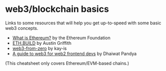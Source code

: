 # web3/blockchain basics

Links to some resources that will help you get up-to-speed with some basic web3 concepts.

- [What is Ethereum?](https://ethereum.org/en/what-is-ethereum/) by the Ethereum Foundation
- [ETH.BUILD](https://www.youtube.com/watch?v=30pa790tIIA&list=PLJz1HruEnenCXH7KW7wBCEBnBLOVkiqIi) by Austin Griffith
- [web3-from-zero](https://github.com/kay-is/web3-from-zero) by kay-is
- [A guide to web3 for web2 frontend devs](https://mirror.xyz/dhaiwat.eth/O5CK6Tjfv8uhl6FPbjT0yZ8LUwViDPWGYHdu9khRWpM) by Dhaiwat Pandya

(This cheatsheet only covers Ethereum/EVM-based chains.)
